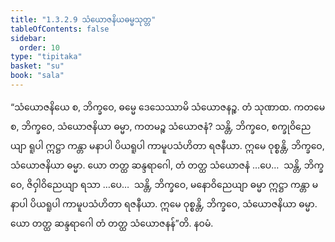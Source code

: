 ```yaml
---
title: "1.3.2.9 သံယောဇနိယဓမ္မသုတ္တ"
tableOfContents: false
sidebar:
  order: 10
type: "tipitaka"
basket: "su"
book: "sala"
---
```



<DynamicBreadcrumb />

<Division number="122" book="sala">

<Paragraph number="718" book="sala">
“သံယောဇနိယေ စ, ဘိက္ခဝေ, ဓမ္မေ ဒေသေဿာမိ သံယောဇနဉ္စ. တံ သုဏာထ. ကတမေ စ, ဘိက္ခဝေ, သံယောဇနိယာ ဓမ္မာ, ကတမဉ္စ သံယောဇနံ? သန္တိ, ဘိက္ခဝေ, စက္ခုဝိညေယျာ ရူပါ ဣဋ္ဌာ ကန္တာ မနာပါ ပိယရူပါ ကာမူပသံဟိတာ ရဇနီယာ. ဣမေ ဝုစ္စန္တိ, ဘိက္ခဝေ, သံယောဇနိယာ ဓမ္မာ. ယော တတ္ထ ဆန္ဒရာဂေါ, တံ တတ္ထ သံယောဇနံ …ပေ…  သန္တိ, ဘိက္ခဝေ, ဇိဝှါဝိညေယျာ ရသာ …ပေ…  သန္တိ, ဘိက္ခဝေ, မနောဝိညေယျာ ဓမ္မာ ဣဋ္ဌာ ကန္တာ မနာပါ ပိယရူပါ ကာမူပသံဟိတာ ရဇနီယာ. ဣမေ ဝုစ္စန္တိ, ဘိက္ခဝေ, သံယောဇနိယာ ဓမ္မာ. ယော တတ္ထ ဆန္ဒရာဂေါ တံ တတ္ထ သံယောဇနန်”တိ.

</Paragraph>
</Division>

<Paragraph number="719" type="center" book="sala">
နဝမံ.
</Paragraph>